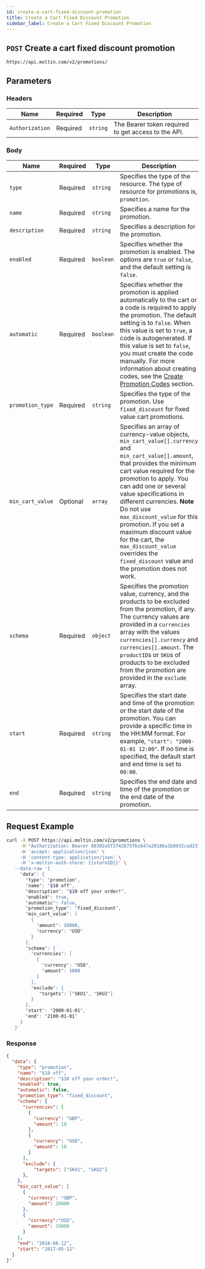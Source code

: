 ```yaml
---
id: create-a-cart-fixed-discount-promotion
title: Create a Cart Fixed Discount Promotion
sidebar_label: Create a Cart Fixed Discount Promotion
---
```


## `POST` Create a cart fixed discount promotion

```http
https://api.moltin.com/v2/promotions/
```

## Parameters

### Headers

| Name | Required | Type | Description |
| --- | --- | --- | --- |
| `Authorization` | Required | `string` | The Bearer token required to get access to the API. |

### Body

 | Name | Required | Type | Description |
 | --- | --- | --- | --- |
 | `type` | Required | `string` | Specifies the type of the resource. The type of resource for promotions is, `promotion`.|
 | `name` | Required | `string` | Specifies a name for the promotion. |
 | `description` | Required | `string` | Specifies a description for the promotion. |
 | `enabled` | Required | `boolean` | Specifies whether the promotion is enabled. The options are `true` or `false`, and the default setting is `false`. |
 | `automatic` | Required  | `boolean` | Specifies whether the promotion is applied automatically to the cart or a code is required to apply the promotion. The default setting is to `false`. When this value is set to `true`, a code is autogenerated. If this value is set to `false`, you must create the code manually. For more information about creating codes, see the [Create Promotion Codes](create-promotion-codes.md) section.|
 |`promotion_type`|Required  |`string`| Specifies the type of the promotion. Use `fixed_discount` for fixed value cart promotions.|
 |`min_cart_value`| Optional  |`array`| Specifies an array of currency-value objects, `min_cart_value[].currency` and `min_cart_value[].amount`, that provides the minimum cart value required for the promotion to apply. You can add one or several value specifications in different currencies. **Note** Do not use `max_discount_value` for this promotion. If you set a maximum discount value for the cart, the `max_discount_value` overrides the `fixed_discount` value and the promotion does not work. |
 |`schema`|Required |`object`| Specifies the promotion value, currency, and the products to be excluded from the promotion, if any. The currency values are provided in a `currencies` array with the values `currencies[].currency` and `currencies[].amount`. The `productID`s or `SKU`s of products to be excluded from the promotion are provided in the `exclude` array.|
 |`start`| Required  |`string`| Specifies the start date and time of the promotion or the start date of the promotion. You can provide a specific time in the HH:MM format. For example, `"start": "2000-01-01 12:00"`. If no time is specified, the default start and end time is set to `00:00`.|
 |`end`| Required  |`string`| Specifies the end date and time of the promotion or the end date of the promotion.|

## Request Example

 ```bash curl
 curl -X POST https://api.moltin.com/v2/promotions \
      -H "Authorization: Bearer 68302a5f3742875fbc647a20186a1b8932cad231' \
      -H 'accept: application/json' \
      -H 'content-type: application/json' \
      -H 'x-moltin-auth-store: {{storeID}}' \
    --data-raw '{
      "data": {
        "type": "promotion",
        "name": "$10 off",
        "description": "$10 off your order!",
        "enabled": true,
        "automatic": false,
        "promotion_type": "fixed_discount",
        "min_cart_value": [
          {
            "amount": 10000,
            "currency": "USD"
          }
        ],
        "schema": {
          "currencies": [
            {
              "currency": "USD",
              "amount": 1000
            }
          ],
          "exclude": {
             "targets": ["SKU1", "SKU2"]
          }
        },
        "start": "2000-01-01",
        "end": "2100-01-01"
      }
    }'
 ```

### Response

```json 201 Created
{
  "data": {
    "type": "promotion",
    "name": "$10 off",
    "description": "$10 off your order!",
    "enabled": true,
    "automatic": false,
    "promotion_type": "fixed_discount",
    "schema": {
      "currencies": [
        {
          "currency": "GBP",
          "amount": 10
        },
        {
          "currency": "USD",
          "amount": 10
        }
      ],
      "exclude": {
          "targets": ["SKU1", "SKU2"]
      },
    },
    "min_cart_value": [
      {
        "currency": "GBP",
        "amount": 20000
      },
      {
        "currency":"USD",
        "amount": 19000
      }
    ],
    "end": "2018-06-12",
    "start": "2017-05-12"
  }
}'
```
